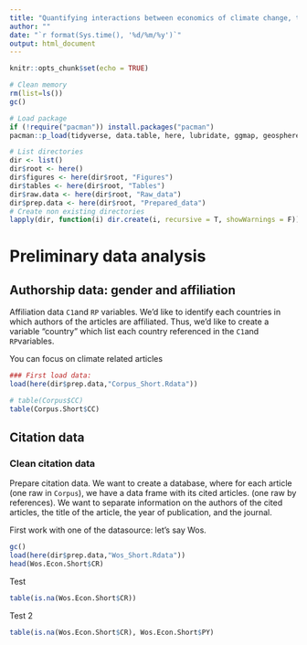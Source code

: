 ```yaml
---
title: "Quantifying interactions between economics of climate change, the rest of economics and other disciplines"
author: ""
date: "`r format(Sys.time(), '%d/%m/%y')`"
output: html_document
---
```


```r
knitr::opts_chunk$set(echo = TRUE)
```


```r
# Clean memory 
rm(list=ls())
gc()

# Load package
if (!require("pacman")) install.packages("pacman")
pacman::p_load(tidyverse, data.table, here, lubridate, ggmap, geosphere)

# List directories 
dir <- list()
dir$root <- here()
dir$figures <- here(dir$root, "Figures")
dir$tables <- here(dir$root, "Tables")
dir$raw.data <- here(dir$root, "Raw_data")
dir$prep.data <- here(dir$root, "Prepared_data")
# Create non existing directories
lapply(dir, function(i) dir.create(i, recursive = T, showWarnings = F))


```

# Preliminary data analysis

## Authorship data: gender and affiliation
Affiliation data `C1`and `RP` variables. We'd like to identify each countries in which authors of the articles are affiliated. Thus, we'd like to create a variable "country" which list each country referenced in the `C1`and `RP`variables. 

You can focus on climate related articles

```r
### First load data:
load(here(dir$prep.data,"Corpus_Short.Rdata"))

```


```r
# table(Corpus$CC)
table(Corpus.Short$CC)
```


## Citation data

### Clean citation data
Prepare citation data. We want to create a database, where for each article (one raw in `Corpus`), we have a data frame with its cited articles. (one raw by references). We want to separate information on the authors of the cited articles, the title of the article, the year of publication, and the journal. 

First work with one of the datasource: let's say Wos.

```r
gc()
load(here(dir$prep.data,"Wos_Short.Rdata"))
head(Wos.Econ.Short$CR)
```

Test

```r
table(is.na(Wos.Econ.Short$CR))
```

Test 2

```r
table(is.na(Wos.Econ.Short$CR), Wos.Econ.Short$PY)
```
